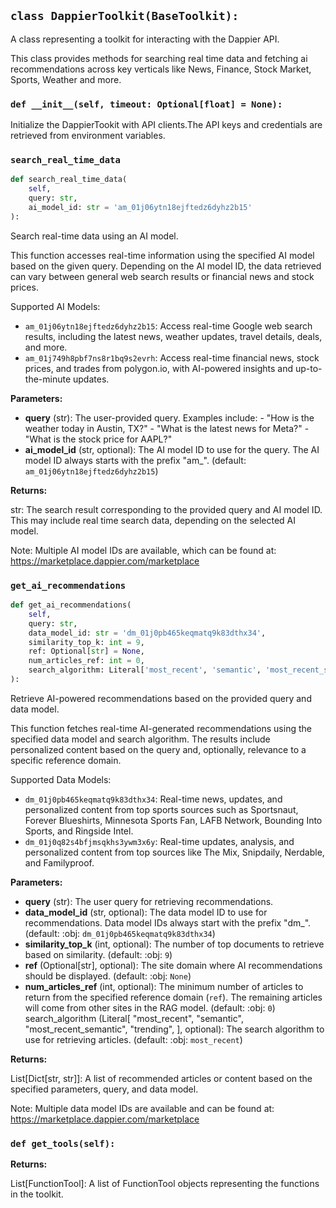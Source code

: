 <a id="camel.toolkits.dappier_toolkit"></a>

<a id="camel.toolkits.dappier_toolkit.DappierToolkit"></a>

## `class DappierToolkit(BaseToolkit):`

A class representing a toolkit for interacting with the Dappier API.

This class provides methods for searching real time data and fetching
ai recommendations across key verticals like News, Finance, Stock Market,
Sports, Weather and more.

<a id="camel.toolkits.dappier_toolkit.DappierToolkit.__init__"></a>

### `def __init__(self, timeout: Optional[float] = None):`

Initialize the DappierTookit with API clients.The API keys and
credentials are retrieved from environment variables.

<a id="camel.toolkits.dappier_toolkit.DappierToolkit.search_real_time_data"></a>

### `search_real_time_data`

```python
def search_real_time_data(
    self,
    query: str,
    ai_model_id: str = 'am_01j06ytn18ejftedz6dyhz2b15'
):
```

Search real-time data using an AI model.

This function accesses real-time information using the specified
AI model based on the given query. Depending on the AI model ID,
the data retrieved can vary between general web search results or
financial news and stock prices.

Supported AI Models:
- `am_01j06ytn18ejftedz6dyhz2b15`:
Access real-time Google web search results, including the latest
news, weather updates, travel details, deals, and more.
- `am_01j749h8pbf7ns8r1bq9s2evrh`:
Access real-time financial news, stock prices, and trades from
polygon.io, with AI-powered insights and up-to-the-minute updates.

**Parameters:**

- **query** (str): The user-provided query. Examples include: - "How is the weather today in Austin, TX?" - "What is the latest news for Meta?" - "What is the stock price for AAPL?"
- **ai_model_id** (str, optional): The AI model ID to use for the query. The AI model ID always starts with the prefix "am_". (default: `am_01j06ytn18ejftedz6dyhz2b15`)

**Returns:**

  str: The search result corresponding to the provided query and
AI model ID. This may include real time search data,
depending on the selected AI model.

Note:
Multiple AI model IDs are available, which can be found at:
https://marketplace.dappier.com/marketplace

<a id="camel.toolkits.dappier_toolkit.DappierToolkit.get_ai_recommendations"></a>

### `get_ai_recommendations`

```python
def get_ai_recommendations(
    self,
    query: str,
    data_model_id: str = 'dm_01j0pb465keqmatq9k83dthx34',
    similarity_top_k: int = 9,
    ref: Optional[str] = None,
    num_articles_ref: int = 0,
    search_algorithm: Literal['most_recent', 'semantic', 'most_recent_semantic', 'trending'] = 'most_recent'
):
```

Retrieve AI-powered recommendations based on the provided query
and data model.

This function fetches real-time AI-generated recommendations using the
specified data model and search algorithm. The results include
personalized content based on the query and, optionally, relevance
to a specific reference domain.

Supported Data Models:
- `dm_01j0pb465keqmatq9k83dthx34`:
Real-time news, updates, and personalized content from top sports
sources such as Sportsnaut, Forever Blueshirts, Minnesota Sports
Fan, LAFB Network, Bounding Into Sports, and Ringside Intel.
- `dm_01j0q82s4bfjmsqkhs3ywm3x6y`:
Real-time updates, analysis, and personalized content from top
sources like The Mix, Snipdaily, Nerdable, and Familyproof.

**Parameters:**

- **query** (str): The user query for retrieving recommendations.
- **data_model_id** (str, optional): The data model ID to use for recommendations. Data model IDs always start with the prefix "dm_". (default: :obj: `dm_01j0pb465keqmatq9k83dthx34`)
- **similarity_top_k** (int, optional): The number of top documents to retrieve based on similarity. (default: :obj: `9`)
- **ref** (Optional[str], optional): The site domain where AI recommendations should be displayed. (default: :obj: `None`)
- **num_articles_ref** (int, optional): The minimum number of articles to return from the specified reference domain (`ref`). The remaining articles will come from other sites in the RAG model. (default: :obj: `0`) search_algorithm (Literal[ "most_recent", "semantic", "most_recent_semantic", "trending", ], optional): The search algorithm to use for retrieving articles. (default: :obj: `most_recent`)

**Returns:**

  List[Dict[str, str]]: A list of recommended articles or content
based on the specified parameters, query, and data model.

Note:
Multiple data model IDs are available and can be found at:
https://marketplace.dappier.com/marketplace

<a id="camel.toolkits.dappier_toolkit.DappierToolkit.get_tools"></a>

### `def get_tools(self):`

**Returns:**

  List[FunctionTool]: A list of FunctionTool objects representing
the functions in the toolkit.
